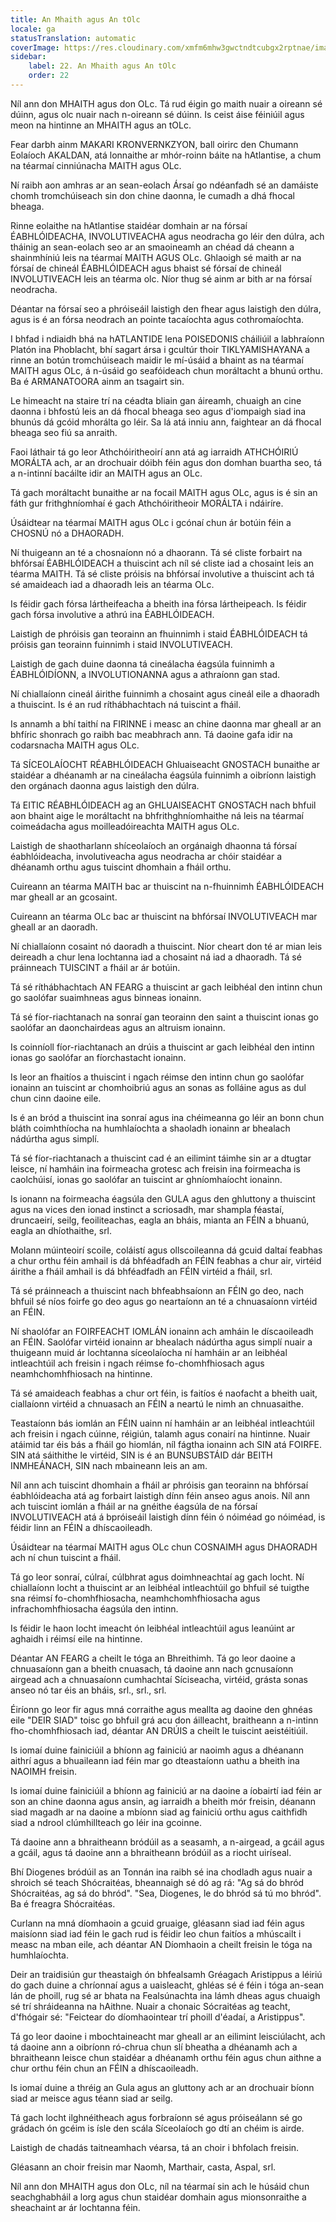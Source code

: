 ```yaml
---
title: An Mhaith agus An tOlc
locale: ga
statusTranslation: automatic
coverImage: https://res.cloudinary.com/xmfm6mhw3gwctndtcubgx2rptnae/image/upload/v1740337243/small_cover_educacion_fundamental_a051170f1c.webp
sidebar:
    label: 22. An Mhaith agus An tOlc
    order: 22
---
```

Níl ann don MHAITH agus don OLc. Tá rud éigin go maith nuair a oireann sé dúinn, agus olc nuair nach n-oireann sé dúinn. Is ceist áise féiniúil agus meon na hintinne an MHAITH agus an tOLc.

Fear darbh ainm MAKARI KRONVERNKZYON, ball oirirc den Chumann Eolaíoch AKALDAN, atá lonnaithe ar mhór-roinn báite na hAtlantise, a chum na téarmaí cinniúnacha MAITH agus OLc.

Ní raibh aon amhras ar an sean-eolach Ársaí go ndéanfadh sé an damáiste chomh tromchúiseach sin don chine daonna, le cumadh a dhá fhocal bheaga.

Rinne eolaithe na hAtlantise staidéar domhain ar na fórsaí ÉABHLÓIDEACHA, INVOLUTIVEACHA agus neodracha go léir den dúlra, ach tháinig an sean-eolach seo ar an smaoineamh an chéad dá cheann a shainmhíniú leis na téarmaí MAITH AGUS OLc. Ghlaoigh sé maith ar na fórsaí de chineál ÉABHLÓIDEACH agus bhaist sé fórsaí de chineál INVOLUTIVEACH leis an téarma olc. Níor thug sé ainm ar bith ar na fórsaí neodracha.

Déantar na fórsaí seo a phróiseáil laistigh den fhear agus laistigh den dúlra, agus is é an fórsa neodrach an pointe tacaíochta agus cothromaíochta.

I bhfad i ndiaidh bhá na hATLANTIDE lena POISEDONIS cháiliúil a labhraíonn Platón ina Phoblacht, bhí sagart ársa i gcultúr thoir TIKLYAMISHAYANA a rinne an botún tromchúiseach maidir le mí-úsáid a bhaint as na téarmaí MAITH agus OLc, á n-úsáid go seafóideach chun moráltacht a bhunú orthu. Ba é ARMANATOORA ainm an tsagairt sin.

Le himeacht na staire trí na céadta bliain gan áireamh, chuaigh an cine daonna i bhfostú leis an dá fhocal bheaga seo agus d'iompaigh siad ina bhunús dá gcóid mhorálta go léir. Sa lá atá inniu ann, faightear an dá fhocal bheaga seo fiú sa anraith.

Faoi láthair tá go leor Athchóiritheoirí ann atá ag iarraidh ATHCHÓIRIÚ MORÁLTA ach, ar an drochuair dóibh féin agus don domhan buartha seo, tá a n-intinní bacáilte idir an MAITH agus an OLc.

Tá gach moráltacht bunaithe ar na focail MAITH agus OLc, agus is é sin an fáth gur frithghníomhaí é gach Athchóiritheoir MORÁLTA i ndáiríre.

Úsáidtear na téarmaí MAITH agus OLc i gcónaí chun ár botúin féin a CHOSNÚ nó a DHAORADH.

Ní thuigeann an té a chosnaíonn nó a dhaorann. Tá sé cliste forbairt na bhfórsaí ÉABHLÓIDEACH a thuiscint ach níl sé cliste iad a chosaint leis an téarma MAITH. Tá sé cliste próisis na bhfórsaí involutive a thuiscint ach tá sé amaideach iad a dhaoradh leis an téarma OLc.

Is féidir gach fórsa lártheifeacha a bheith ina fórsa lártheipeach. Is féidir gach fórsa involutive a athrú ina ÉABHLÓIDEACH.

Laistigh de phróisis gan teorainn an fhuinnimh i staid ÉABHLÓIDEACH tá próisis gan teorainn fuinnimh i staid INVOLUTIVEACH.

Laistigh de gach duine daonna tá cineálacha éagsúla fuinnimh a ÉABHLÓIDÍONN, a INVOLUTIONANNA agus a athraíonn gan stad.

Ní chiallaíonn cineál áirithe fuinnimh a chosaint agus cineál eile a dhaoradh a thuiscint. Is é an rud ríthábhachtach ná tuiscint a fháil.

Is annamh a bhí taithí na FIRINNE i measc an chine daonna mar gheall ar an bhfíric shonrach go raibh bac meabhrach ann. Tá daoine gafa idir na codarsnacha MAITH agus OLc.

Tá SÍCEOLAÍOCHT RÉABHLÓIDEACH Ghluaiseacht GNOSTACH bunaithe ar staidéar a dhéanamh ar na cineálacha éagsúla fuinnimh a oibríonn laistigh den orgánach daonna agus laistigh den dúlra.

Tá EITIC RÉABHLÓIDEACH ag an GHLUAISEACHT GNOSTACH nach bhfuil aon bhaint aige le moráltacht na bhfrithghníomhaithe ná leis na téarmaí coimeádacha agus moilleadóireachta MAITH agus OLc.

Laistigh de shaotharlann shíceolaíoch an orgánaigh dhaonna tá fórsaí éabhlóideacha, involutiveacha agus neodracha ar chóir staidéar a dhéanamh orthu agus tuiscint dhomhain a fháil orthu.

Cuireann an téarma MAITH bac ar thuiscint na n-fhuinnimh ÉABHLÓIDEACH mar gheall ar an gcosaint.

Cuireann an téarma OLc bac ar thuiscint na bhfórsaí INVOLUTIVEACH mar gheall ar an daoradh.

Ní chiallaíonn cosaint nó daoradh a thuiscint. Níor cheart don té ar mian leis deireadh a chur lena lochtanna iad a chosaint ná iad a dhaoradh. Tá sé práinneach TUISCINT a fháil ar ár botúin.

Tá sé ríthábhachtach AN FEARG a thuiscint ar gach leibhéal den intinn chun go saolófar suaimhneas agus binneas ionainn.

Tá sé fíor-riachtanach na sonraí gan teorainn den saint a thuiscint ionas go saolófar an daonchairdeas agus an altruism ionainn.

Is coinníoll fíor-riachtanach an drúis a thuiscint ar gach leibhéal den intinn ionas go saolófar an fíorchastacht ionainn.

Is leor an fhaitíos a thuiscint i ngach réimse den intinn chun go saolófar ionainn an tuiscint ar chomhoibriú agus an sonas as folláine agus as dul chun cinn daoine eile.

Is é an bród a thuiscint ina sonraí agus ina chéimeanna go léir an bonn chun bláth coimhthíocha na humhlaíochta a shaoladh ionainn ar bhealach nádúrtha agus simplí.

Tá sé fíor-riachtanach a thuiscint cad é an eilimint táimhe sin ar a dtugtar leisce, ní hamháin ina foirmeacha grotesc ach freisin ina foirmeacha is caolchúisí, ionas go saolófar an tuiscint ar ghníomhaíocht ionainn.

Is ionann na foirmeacha éagsúla den GULA agus den ghluttony a thuiscint agus na vices den ionad instinct a scriosadh, mar shampla féastaí, druncaeirí, seilg, feoiliteachas, eagla an bháis, mianta an FÉIN a bhuanú, eagla an dhíothaithe, srl.

Molann múinteoirí scoile, coláistí agus ollscoileanna dá gcuid daltaí feabhas a chur orthu féin amhail is dá bhféadfadh an FÉIN feabhas a chur air, virtéid áirithe a fháil amhail is dá bhféadfadh an FÉIN virtéid a fháil, srl.

Tá sé práinneach a thuiscint nach bhfeabhsaíonn an FÉIN go deo, nach bhfuil sé níos foirfe go deo agus go neartaíonn an té a chnuasaíonn virtéid an FÉIN.

Ní shaolófar an FOIRFEACHT IOMLÁN ionainn ach amháin le díscaoileadh an FÉIN. Saolófar virtéid ionainn ar bhealach nádúrtha agus simplí nuair a thuigeann muid ár lochtanna síceolaíocha ní hamháin ar an leibhéal intleachtúil ach freisin i ngach réimse fo-chomhfhiosach agus neamhchomhfhiosach na hintinne.

Tá sé amaideach feabhas a chur ort féin, is faitíos é naofacht a bheith uait, ciallaíonn virtéid a chnuasach an FÉIN a neartú le nimh an chnuasaithe.

Teastaíonn bás iomlán an FÉIN uainn ní hamháin ar an leibhéal intleachtúil ach freisin i ngach cúinne, réigiún, talamh agus conairí na hintinne. Nuair atáimid tar éis bás a fháil go hiomlán, níl fágtha ionainn ach SIN atá FOIRFE. SIN atá sáithithe le virtéid, SIN is é an BUNSUBSTÁID dár BEITH INMHEÁNACH, SIN nach mbaineann leis an am.

Níl ann ach tuiscint dhomhain a fháil ar phróisis gan teorainn na bhfórsaí éabhlóideacha atá ag forbairt laistigh dínn féin anseo agus anois. Níl ann ach tuiscint iomlán a fháil ar na gnéithe éagsúla de na fórsaí INVOLUTIVEACH atá á bpróiseáil laistigh dínn féin ó nóiméad go nóiméad, is féidir linn an FÉIN a dhíscaoileadh.

Úsáidtear na téarmaí MAITH agus OLc chun COSNAIMH agus DHAORADH ach ní chun tuiscint a fháil.

Tá go leor sonraí, cúlraí, cúlbhrat agus doimhneachtaí ag gach locht. Ní chiallaíonn locht a thuiscint ar an leibhéal intleachtúil go bhfuil sé tuigthe sna réimsí fo-chomhfhiosacha, neamhchomhfhiosacha agus infrachomhfhiosacha éagsúla den intinn.

Is féidir le haon locht imeacht ón leibhéal intleachtúil agus leanúint ar aghaidh i réimsí eile na hintinne.

Déantar AN FEARG a cheilt le tóga an Bhreithimh. Tá go leor daoine a chnuasaíonn gan a bheith cnuasach, tá daoine ann nach gcnusaíonn airgead ach a chnuasaíonn cumhachtaí Síciseacha, virtéid, grásta sonas anseo nó tar éis an bháis, srl., srl., srl.

Éiríonn go leor fir agus mná corraithe agus meallta ag daoine den ghnéas eile "DEIR SIAD" toisc go bhfuil grá acu don áilleacht, braitheann a n-intinn fho-chomhfhiosach iad, déantar AN DRÚIS a cheilt le tuiscint aeistéitiúil.

Is iomaí duine fainiciúil a bhíonn ag fainiciú ar naoimh agus a dhéanann aithrí agus a bhuaileann iad féin mar go dteastaíonn uathu a bheith ina NAOIMH freisin.

Is iomaí duine fainiciúil a bhíonn ag fainiciú ar na daoine a íobairtí iad féin ar son an chine daonna agus ansin, ag iarraidh a bheith mór freisin, déanann siad magadh ar na daoine a mbíonn siad ag fainiciú orthu agus caithfidh siad a ndrool clúmhillteach go léir ina gcoinne.

Tá daoine ann a bhraitheann bródúil as a seasamh, a n-airgead, a gcáil agus a gcáil, agus tá daoine ann a bhraitheann bródúil as a riocht uiríseal.

Bhí Diogenes bródúil as an Tonnán ina raibh sé ina chodladh agus nuair a shroich sé teach Shócraitéas, bheannaigh sé dó ag rá: "Ag sá do bhród Shócraitéas, ag sá do bhród". "Sea, Diogenes, le do bhród sá tú mo bhród". Ba é freagra Shócraitéas.

Curlann na mná díomhaoin a gcuid gruaige, gléasann siad iad féin agus maisíonn siad iad féin le gach rud is féidir leo chun faitíos a mhúscailt i measc na mban eile, ach déantar AN Díomhaoin a cheilt freisin le tóga na humhlaíochta.

Deir an traidisiún gur theastaigh ón bhfealsamh Gréagach Aristippus a léiriú do gach duine a chríonnaí agus a uaisleacht, ghléas sé é féin i tóga an-sean lán de phoill, rug sé ar bhata na Fealsúnachta ina lámh dheas agus chuaigh sé trí shráideanna na hAithne. Nuair a chonaic Sócraitéas ag teacht, d'fhógair sé: "Feictear do díomhaointear trí phoill d'éadaí, a Aristippus".

Tá go leor daoine i mbochtaineacht mar gheall ar an eilimint leisciúlacht, ach tá daoine ann a oibríonn ró-chrua chun slí bheatha a dhéanamh ach a bhraitheann leisce chun staidéar a dhéanamh orthu féin agus chun aithne a chur orthu féin chun an FÉIN a dhíscaoileadh.

Is iomaí duine a thréig an Gula agus an gluttony ach ar an drochuair bíonn siad ar meisce agus téann siad ar seilg.

Tá gach locht ilghnéitheach agus forbraíonn sé agus próiseálann sé go grádach ón gcéim is ísle den scála Síceolaíoch go dtí an chéim is airde.

Laistigh de chadás taitneamhach véarsa, tá an choir i bhfolach freisin.

Gléasann an choir freisin mar Naomh, Marthair, casta, Aspal, srl.

Níl ann don MHAITH agus don OLc, níl na téarmaí sin ach le húsáid chun seachghabháil a lorg agus chun staidéar domhain agus mionsonraithe a sheachaint ar ár lochtanna féin.

